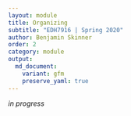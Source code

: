 ```yaml
---
layout: module
title: Organizing
subtitle: "EDH7916 | Spring 2020"
author: Benjamin Skinner
order: 2
category: module
output:
  md_document:
    variant: gfm
    preserve_yaml: true
---
```


_in progress_
